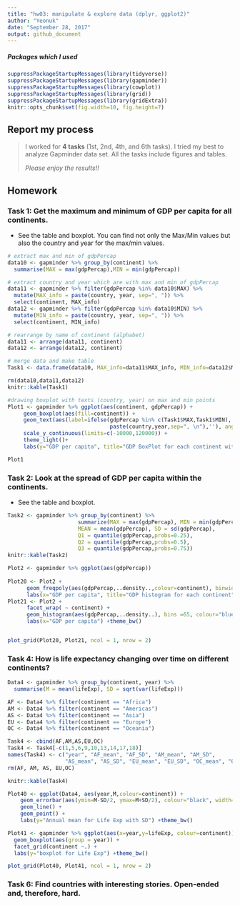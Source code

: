 ```yaml
---
title: "hw03: manipulate & explore data (dplyr, ggplot2)"
author: "Yeonuk"
date: "September 28, 2017"
output: github_document
---
```



##### Packages which I used
```r
suppressPackageStartupMessages(library(tidyverse)) 
suppressPackageStartupMessages(library(gapminder))
suppressPackageStartupMessages(library(cowplot))
suppressPackageStartupMessages(library(grid))
suppressPackageStartupMessages(library(gridExtra))
knitr::opts_chunk$set(fig.width=10, fig.height=7)

```


## Report my process

>
> I worked for **4 tasks** (1st, 2nd, 4th, and 6th tasks). I tried my best to analyze Gapminder data set. All the tasks include figures and tables.   
>
> *Please enjoy the results!!*
> 

## Homework

### Task 1: Get the maximum and minimum of GDP per capita for all continents. 

- See the table and boxplot. You can find not only the Max/Min values but also the country and year for the max/min values.

```r
# extract max and min of gdpPercap
data10 <- gapminder %>% group_by(continent) %>% 
  summarise(MAX = max(gdpPercap),MIN = min(gdpPercap)) 

# extract country and year which are with max and min of gdpPercap
data11 <- gapminder %>% filter(gdpPercap %in% data10$MAX) %>% 
  mutate(MAX_info = paste(country, year, sep=", ")) %>% 
  select(continent, MAX_info) 
data12 <- gapminder %>% filter(gdpPercap %in% data10$MIN) %>% 
  mutate(MIN_info = paste(country, year, sep=", ")) %>% 
  select(continent, MIN_info)

# rearrange by name of continent (alphabet)
data11 <- arrange(data11, continent) 
data12 <- arrange(data12, continent)

# merge data and make table
Task1 <- data.frame(data10, MAX_info=data11$MAX_info, MIN_info=data12$MIN_info)

rm(data10,data11,data12)
knitr::kable(Task1)

```

```r
#drawing boxplot with texts (country, year) on max and min points
Plot1 <- gapminder %>% ggplot(aes(continent, gdpPercap)) +
     geom_boxplot(aes(fill=continent)) +
     geom_text(aes(label=ifelse(gdpPercap %in% c(Task1$MAX,Task1$MIN), 
                                paste(country,year,sep=", \n"),''), angle=5)) +
     scale_y_continuous(limits=c(-10000,120000)) +
     theme_light()+ 
     labs(y="GDP per capita", title="GDP BoxPlot for each continent with max & min info")

Plot1
```

### Task 2: Look at the spread of GDP per capita within the continents.

- See the table and boxplot. 
```r
Task2 <- gapminder %>% group_by(continent) %>% 
                      summarize(MAX = max(gdpPercap), MIN = min(gdpPercap), 
                      MEAN = mean(gdpPercap), SD = sd(gdpPercap), 
                      Q1 = quantile(gdpPercap,probs=0.25), 
                      Q2 = quantile(gdpPercap,probs=0.5),
                      Q3 = quantile(gdpPercap,probs=0.75))
knitr::kable(Task2)  
```

```r
Plot2 <- gapminder %>% ggplot(aes(gdpPercap)) 
      
Plot20 <- Plot2 + 
      geom_freqpoly(aes(gdpPercap,..density..,colour=continent), binwidth = 1800) +
      labs(x="GDP per capita", title="GDP histogram for each continent") +theme_bw()
Plot21 <- Plot2 + 
      facet_wrap( ~ continent) + 
      geom_histogram(aes(gdpPercap,..density..), bins =65, colour="blue") +
      labs(x="GDP per capita") +theme_bw()


plot_grid(Plot20, Plot21, ncol = 1, nrow = 2)


```


### Task 4: How is life expectancy changing over time on different continents?
```r
Data4 <- gapminder %>% group_by(continent, year) %>%
  summarise(M = mean(lifeExp), SD = sqrt(var(lifeExp)))

AF <- Data4 %>% filter(continent == "Africa")
AM <- Data4 %>% filter(continent == "Americas")
AS <- Data4 %>% filter(continent == "Asia") 
EU <- Data4 %>% filter(continent == "Europe") 
OC <- Data4 %>% filter(continent == "Oceania") 

Task4 <- cbind(AF,AM,AS,EU,OC)
Task4 <- Task4[-c(1,5,6,9,10,13,14,17,18)]
names(Task4) <- c("year", "AF_mean", "AF_SD", "AM_mean", "AM_SD", 
                  "AS_mean", "AS_SD", "EU_mean", "EU_SD", "OC_mean", "OC_SD")
rm(AF, AM, AS, EU,OC)

knitr::kable(Task4)  

Plot40 <- ggplot(Data4, aes(year,M,colour=continent)) +
    geom_errorbar(aes(ymin=M-SD/2, ymax=M+SD/2), colour="black", width=.5, alpha=0.5) +
    geom_line() +
    geom_point() +
    labs(y="Annual mean for Life Exp with SD") +theme_bw()

Plot41 <- gapminder %>% ggplot(aes(x=year,y=lifeExp, colour=continent)) +
  geom_boxplot(aes(group = year)) +
  facet_grid(continent ~.) +
  labs(y="boxplot for Life Exp") +theme_bw()

plot_grid(Plot40, Plot41, ncol = 1, nrow = 2)
```

### Task 6: Find countries with interesting stories. Open-ended and, therefore, hard. 
```r

```


